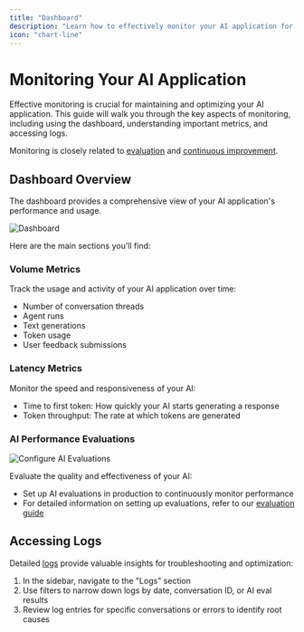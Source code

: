 ```yaml
---
title: "Dashboard"
description: "Learn how to effectively monitor your AI application for performance and reliability"
icon: "chart-line"
---
```


# Monitoring Your AI Application

Effective monitoring is crucial for maintaining and optimizing your AI application. This guide will walk you through the key aspects of monitoring, including using the dashboard, understanding important metrics, and accessing logs.

Monitoring is closely related to [evaluation](/guides/online-evals) and [continuous improvement](/guides/continuous-improvement).

## Dashboard Overview

The dashboard provides a comprehensive view of your AI application's performance and usage. 
<Frame caption="Dashboard">
  <img src="/images/dashboard-v2.png" alt="Dashboard" />
</Frame>

Here are the main sections you'll find:

### Volume Metrics

Track the usage and activity of your AI application over time:

- Number of conversation threads
- Agent runs
- Text generations
- Token usage
- User feedback submissions

### Latency Metrics

Monitor the speed and responsiveness of your AI:

- Time to first token: How quickly your AI starts generating a response
- Token throughput: The rate at which tokens are generated

### AI Performance Evaluations

<Frame caption="Configure AI Evaluations">
  <img src="/images/configure-ai-evals.png" alt="Configure AI Evaluations" />
</Frame>

Evaluate the quality and effectiveness of your AI:

- Set up AI evaluations in production to continuously monitor performance
- For detailed information on setting up evaluations, refer to our [evaluation guide](/guides/scorers)

## Accessing Logs

Detailed [logs](/guides/logs) provide valuable insights for troubleshooting and optimization:

1. In the sidebar, navigate to the "Logs" section
2. Use filters to narrow down logs by date, conversation ID, or AI eval results
3. Review log entries for specific conversations or errors to identify root causes
